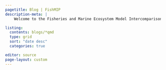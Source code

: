 ```yaml
---
pagetitle: Blog | FishMIP
description-meta: |
    Welcome to the Fisheries and Marine Ecosystem Model Intercomparison Project.

listing: 
  contents: blogs/*qmd
  type: grid
  sort: "date desc"
  categories: true

editor: source
page-layout: custom
---
```

